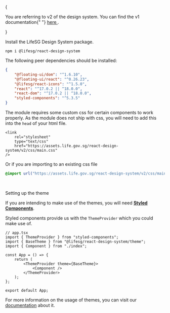 
<Meta title="Getting started/Installation" />

<Title>Installation</Title>

<Alert type="warning">
    {
        <p>
            You are referring to v2 of the design system. You can find the v1
            documentation{" "}
            <a
                href="https://designsystem.life.gov.sg/react/v1/index.html?path=/story/getting-started-installation--page"
                target="_blank"
            >
                here
            </a>
            .
        </p>
    }
</Alert>

<br />

Install the LifeSG Design System package.

```
npm i @lifesg/react-design-system
```

The following peer dependencies should be installed:

```json
{
    "@floating-ui/dom": "^1.6.10",
    "@floating-ui/react": "^0.26.23",
    "@lifesg/react-icons": "^1.5.0",
    "react": "^17.0.2 || ^18.0.0",
    "react-dom": "^17.0.2 || ^18.0.0",
    "styled-components": "^5.3.5"
}
```

The module requires some custom css for certain components to work properly. As the module does not ship with css, you will need to add this into the `head` of your html file.

```tsx
<link
    rel="stylesheet"
    type="text/css"
    href="https://assets.life.gov.sg/react-design-system/v2/css/main.css"
/>
```

Or if you are importing to an existing css file

```css
@import url("https://assets.life.gov.sg/react-design-system/v2/css/main.css");
```

<br />

<Secondary>Setting up the theme</Secondary>

If you are intending to make use of the themes, you will need [**Styled Components**](https://styled-components.com/docs).

Styled components provide us with the `ThemeProvider` which you could make use of.

```tsx
// app.tsx
import { ThemeProvider } from "styled-components";
import { BaseTheme } from "@lifesg/react-design-system/theme";
import { Component } from "./index";

const App = () => {
    return (
        <ThemeProvider theme={BaseTheme}>
            <Component />
        </ThemeProvider>
    );
};

export default App;
```

For more information on the usage of themes, you can visit our [documentation](/docs/getting-started-themes--docs) about it.

<br />

